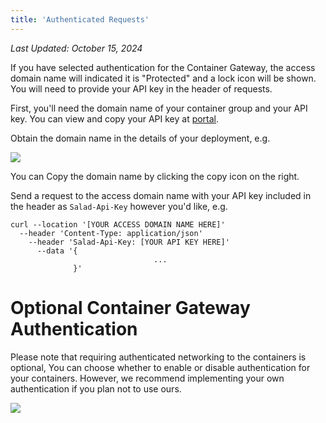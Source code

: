 ```yaml
---
title: 'Authenticated Requests'
---
```


*Last Updated: October 15, 2024*


If you have selected authentication for the Container Gateway, the access domain name will indicated it is "Protected"
and a lock icon will be shown. You will need to provide your API key in the header of requests.

First, you'll need the domain name of your container group and your API key. You can view and copy your API key at
[portal](https://portal.salad.com/api-key).

Obtain the domain name in the details of your deployment, e.g.

<img src="/products/sce/gateway/images/portal-access-domain-name.png" />

You can Copy the domain name by clicking the copy icon on the right.

Send a request to the access domain name with your API key included in the header as `Salad-Api-Key` however you'd like,
e.g.

```
curl --location '[YOUR ACCESS DOMAIN NAME HERE]'
  --header 'Content-Type: application/json'
    --header 'Salad-Api-Key: [YOUR API KEY HERE]'
      --data '{
 								...
              }'
```

# Optional Container Gateway Authentication

Please note that requiring authenticated networking to the containers is optional, You can choose whether to enable or
disable authentication for your containers. However, we recommend implementing your own authentication if you plan not
to use ours.

<img src="/products/sce/gateway/images/portal-enable-authentication.png" />
